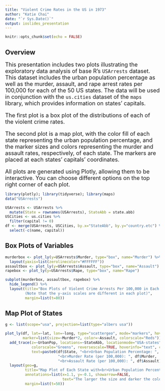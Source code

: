 ```yaml
---
title: "Violent Crime Rates in the US in 1973"
author: "Katie Chai"
date: "`r Sys.Date()`"
output: ioslides_presentation
---
```


```r
knitr::opts_chunk$set(echo = FALSE)
```

## Overview

<font size="4">
This presentation includes two plots illustrating the exploratory data analysis of base R's `USArrests` dataset. This dataset includes the urban population percentage as well as the murder, assault, and rape arrest rates per 100,000 for each of the 50 US states. The data will be used in conjunction with the `us.cities` dataset of the `maps` library, which provides information on states' capitals.

The first plot is a box plot of the distributions of each of the violent crime rates.

The second plot is a map plot, with the color fill of each state representing the urban population percentage, and the marker sizes and colors representing the murder and assault rates, respectively, of each state. The markers are placed at each states' capitals' coordinates.

All plots are generated using Plotly, allowing them to be interactive. You can choose different options on the top right corner of each plot.
</font>

```r
library(plotly); library(tidyverse); library(maps)
data("USArrests")
```

```r
USArrests <- USArrests %>%
  mutate(State = rownames(USArrests), StateAbb = state.abb)
USCities <- us.cities %>%
  filter(capital != 0)
df <- merge(USArrests, USCities, by.x="StateAbb", by.y="country.etc") %>%
  select(-c(name, capital))
```


## Box Plots of Variables

```r
murderbox <- plot_ly(y=USArrests$Murder, type="box", name="Murder") %>%
  layout(yaxis=list(zerolinecolor="#FFFFFF"))
assaultbox <- plot_ly(y=USArrests$Assault, type="box", name="Assault")
rapebox <- plot_ly(y=USArrests$Rape, type="box", name="Rape")

subplot(murderbox, assaultbox, rapebox) %>%
  hide_legend() %>%
  layout(title="Box Plots of Violent Crime Arrests Per 100,000 in Each State
         (Note that the y-axis scales are different in each plot)",
         margin=list(t=80))
```

## Map Plot of States

```r
g <- list(scope="usa", projection=list(type="albers usa"))

plot_ly(df, lat=~lat, lon=~long, type="scattergeo", mode="markers", hoverinfo="none", 
        marker=list(size=~Murder*2, color=~Assault, colorscale="Reds")) %>%
  add_trace(z=~UrbanPop, locations=~StateAbb, locationmode="USA-states", type="choropleth",
            colorscale="Greens", reversescale=TRUE, hoverinfo="text", colorbar=list(y=0.8),
            text=paste0(df$State, "<br>Urban Population Percentage: ", df$UrbanPop, "%",
                        "<br>Murder Rate (per 100,000): ", df$Murder, 
                        "<br>Assault Rate (per 100,000): ", df$Assault)) %>%
  layout(geo=g, 
         title="Map Plot of Each State with<br>Urban Population Percentage, Murder and Assault Rate",
         annotations=list(x=1.1, y=-0.1, showarrow=FALSE,
                          text="The larger the size and darker the color of the markers,<br>the higher the murder rate and assault rate, respectively"),
         margin=list(t=50))
```


